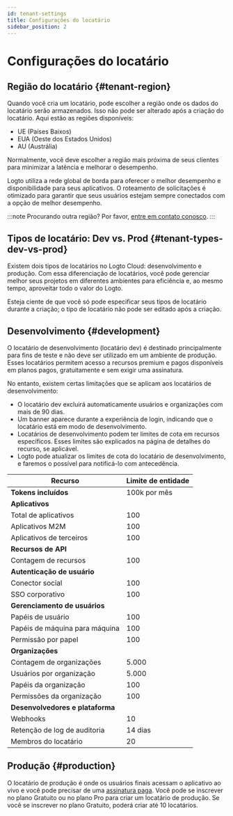 ```yaml
---
id: tenant-settings
title: Configurações do locatário
sidebar_position: 2
---
```


# Configurações do locatário

## Região do locatário \{#tenant-region}

Quando você cria um locatário, pode escolher a região onde os dados do locatário serão armazenados. Isso não pode ser alterado após a criação do locatário. Aqui estão as regiões disponíveis:

- UE (Países Baixos)
- EUA (Oeste dos Estados Unidos)
- AU (Austrália)

Normalmente, você deve escolher a região mais próxima de seus clientes para minimizar a latência e melhorar o desempenho.

Logto utiliza a rede global de borda para oferecer o melhor desempenho e disponibilidade para seus aplicativos. O roteamento de solicitações é otimizado para garantir que seus usuários estejam sempre conectados com a opção de melhor desempenho.

:::note
Procurando outra região? Por favor, [entre em contato conosco](https://logto.io/contact).
:::

## Tipos de locatário: Dev vs. Prod \{#tenant-types-dev-vs-prod}

Existem dois tipos de locatários no Logto Cloud: desenvolvimento e produção. Com essa diferenciação de locatários, você pode gerenciar melhor seus projetos em diferentes ambientes para eficiência e, ao mesmo tempo, aproveitar todo o valor do Logto.

Esteja ciente de que você só pode especificar seus tipos de locatário durante a criação; o tipo de locatário não pode ser editado após a criação.

## Desenvolvimento \{#development}

O locatário de desenvolvimento (locatário dev) é destinado principalmente para fins de teste e não deve ser utilizado em um ambiente de produção. Esses locatários permitem acesso a recursos premium e pagos disponíveis em planos pagos, gratuitamente e sem exigir uma assinatura.

No entanto, existem certas limitações que se aplicam aos locatários de desenvolvimento:

- O locatário dev excluirá automaticamente usuários e organizações com mais de 90 dias.
- Um banner aparece durante a experiência de login, indicando que o locatário está em modo de desenvolvimento.
- Locatários de desenvolvimento podem ter limites de cota em recursos específicos. Esses limites são explicados na página de detalhes do recurso, se aplicável.
- Logto pode atualizar os limites de cota do locatário de desenvolvimento, e faremos o possível para notificá-lo com antecedência.

| Recurso                          | Limite de entidade |
| -------------------------------- | ------------------ |
| **Tokens incluídos**             | 100k por mês       |
| **Aplicativos**                  |
| Total de aplicativos             | 100                |
| Aplicativos M2M                  | 100                |
| Aplicativos de terceiros         | 100                |
| **Recursos de API**              |                    |
| Contagem de recursos             | 100                |
| **Autenticação de usuário**      |                    |
| Conector social                  | 100                |
| SSO corporativo                  | 100                |
| **Gerenciamento de usuários**    |                    |
| Papéis de usuário                | 100                |
| Papéis de máquina para máquina   | 100                |
| Permissão por papel              | 100                |
| **Organizações**                 |                    |
| Contagem de organizações         | 5.000              |
| Usuários por organização         | 5.000              |
| Papéis da organização            | 100                |
| Permissões da organização        | 100                |
| **Desenvolvedores e plataforma** |                    |
| Webhooks                         | 10                 |
| Retenção de log de auditoria     | 14 dias            |
| Membros do locatário             | 20                 |

## Produção \{#production}

O locatário de produção é onde os usuários finais acessam o aplicativo ao vivo e você pode precisar de uma [assinatura paga](https://logto.io/pricing). Você pode se inscrever no plano Gratuito ou no plano Pro para criar um locatário de produção. Se você se inscrever no plano Gratuito, poderá criar até 10 locatários.
